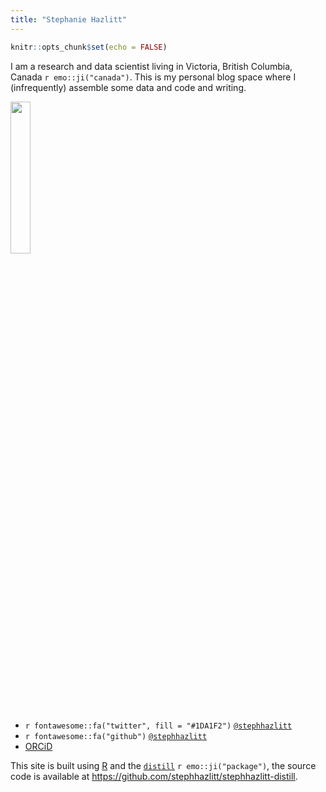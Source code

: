 ```yaml
---
title: "Stephanie Hazlitt"
---
```


```r
knitr::opts_chunk$set(echo = FALSE)
```

<script src="https://code.iconify.design/1/1.0.7/iconify.min.js"></script>

I am a research and data scientist living in Victoria, British Columbia, Canada `r emo::ji("canada")`. This is my personal blog space where I (infrequently) assemble some data and code and writing.

![](bloy-avatar.png){width=25%}

  - `r fontawesome::fa("twitter", fill = "#1DA1F2")` [`@stephhazlitt`](https://www.twitter.com/stephhazlitt)
  - `r fontawesome::fa("github")` [`@stephhazlitt`](https://www.github.com/stephhazlitt)
  - <span class="iconify icon:fa-brands:orcid icon-inline:false"></span> [ORCiD](https://orcid.org/0000-0002-3161-2304)
  

This site is built using [R](https://www.r-project.org/) and the [`distill`](https://rstudio.github.io/distill/) `r emo::ji("package")`, the source code is available at [https://github.com/stephhazlitt/stephhazlitt-distill](https://github.com/stephhazlitt/stephhazlitt-distill).


<!--
<a rel="license" href="https://creativecommons.org/licenses/by/4.0/"><img alt="Creative Commons License" style="border-width:0" src="https://i.creativecommons.org/l/by/4.0/88x31.png" /></a>
-->
